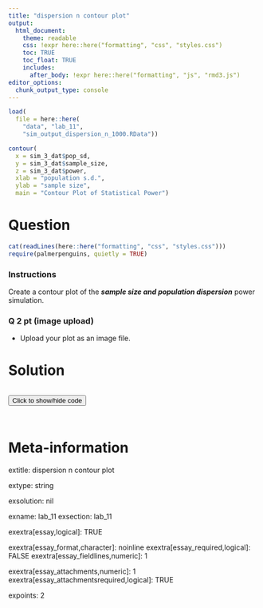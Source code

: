 ```yaml
---
title: "dispersion n contour plot"
output:  
  html_document:
    theme: readable
    css: !expr here::here("formatting", "css", "styles.css")
    toc: TRUE
    toc_float: TRUE
    includes:
      after_body: !expr here::here("formatting", "js", "rmd3.js")
editor_options: 
  chunk_output_type: console
---
```



```r
load(
  file = here::here(
    "data", "lab_11",
    "sim_output_dispersion_n_1000.RData"))
```
```r
contour(
  x = sim_3_dat$pop_sd,
  y = sim_3_dat$sample_size, 
  z = sim_3_dat$power,
  xlab = "population s.d.",
  ylab = "sample size",
  main = "Contour Plot of Statistical Power")
```


Question
========

```r
cat(readLines(here::here("formatting", "css", "styles.css")))
require(palmerpenguins, quietly = TRUE)
```

<div class="instructions">

### Instructions

Create a contour plot of the ***sample size and population dispersion*** power simulation.

</div>


<div class="questions">

### Q 2 pt (image upload)

- Upload your plot as an image file.

</div>



Solution
========

```r
```

<button onclick="toggle()">Click to show/hide code</button>

<div id="toggle">

```r
```
```r
```
</div>


Meta-information
================
extitle: dispersion n contour plot

extype: string

exsolution: nil

exname: lab_11
exsection: lab_11

exextra[essay,logical]: TRUE

exextra[essay_format,character]: noinline
exextra[essay_required,logical]: FALSE
exextra[essay_fieldlines,numeric]: 1

exextra[essay_attachments,numeric]: 1
exextra[essay_attachmentsrequired,logical]: TRUE

expoints: 2
